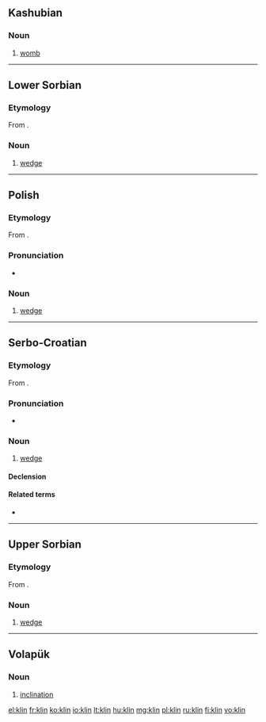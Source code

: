 ==Kashubian==

===Noun===
{{infl|csb|noun|g=m}}

# [[womb]]

----

==Lower Sorbian==

===Etymology===
From {{proto|Slavic|klinъ|lang=dsb}}.

===Noun===
{{infl|dsb|noun|g=m}}

# [[wedge]]

----

==Polish==

===Etymology===
From {{proto|Slavic|klinъ|lang=pl}}.

===Pronunciation===
* {{audio|Pl-klin.ogg|Audio}}

===Noun===
{{infl|pl|noun|g=m}}

# [[wedge]]

----

==Serbo-Croatian==

===Etymology===
From {{proto|Slavic|klinъ|lang=sh}}.

===Pronunciation===
* {{IPA|/klîn/|lang=sh}}

===Noun===
{{sh-noun|g=m|head=klȉn|r|клин|кли̏н}}

# [[wedge]]

====Declension====
{{sh-decl-noun
|klin|klinovi
|klina|klinova
|klinu|klinovima
|klin|klinove
|kline|klinovi
|klinu|klinovima
|klinom|klinovima
}}

====Related terms====
* {{l|sh|klati|klȁti}}

----

==Upper Sorbian==

===Etymology===
From {{proto|Slavic|klinъ|lang=hsb}}.

===Noun===
{{infl|hsb|noun|g=m}}

# [[wedge]]

----

==Volapük==

===Noun===
{{infl|vo|noun}}

# [[inclination]]

[[el:klin]]
[[fr:klin]]
[[ko:klin]]
[[io:klin]]
[[lt:klin]]
[[hu:klin]]
[[mg:klin]]
[[pl:klin]]
[[ru:klin]]
[[fi:klin]]
[[vo:klin]]